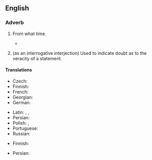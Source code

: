 ==English==

===Adverb===
{{en-adv|-}}

#{{lb|en|colloquial|rhetorical question|sarcastic}} From what time.
#:{{ux|en|'''Since when''' do I need your permission?}}
#*{{quote-book|year=1910|author={{w|Emerson Hough}}
|title=[http://www.gutenberg.org/ebooks/11593 The Purchase Price]|chapter=1
|passage=“[…] We are engaged in a great work, a treatise on our river fortifications, perhaps ? But '''since when''' did army officers afford the luxury of amanuenses in this simple republic ? Does your Vehmgerichte pay such extraordinary expenses ?{{nb...}}”}}
#{{lb|en|colloquial|rhetorical question|sarcastic}} (as an interrogative interjection)  Used to indicate doubt as to the veracity of a statement.
#:{{ux|en|The moon is made of green cheese. '''Since when?'''}}

====Translations====
{{trans-top|from what time}}
* Czech: {{t+|cs|odkdy}}
* Finnish: {{t|fi|mistä lähtien}}
* French: {{t|fr|depuis quand}}
* Georgian: {{t|ka|როდიდან|sc=Geor}}
* German: {{t|de|seit wann}}
{{trans-mid}}
* Latin: {{t+|la|abhinc}}, {{t+|la|inde}}, {{t|la|postea}}
* Persian: {{t|fa|از کی؟|tr=az kéy?}}
* Polish: {{t|pl|od kiedy?}}, {{t|pl|od kiedy to?}}
* Portuguese: {{t|pt|desde quando|alt=desde quando?}}
* Russian: {{t|ru|с каких это пор?|tr=s kakíx éto pór?|sc=Cyrl}}
{{trans-bottom}}
{{trans-top|Used to indicate doubt as to the veracity of a statement}}
* Finnish: {{t|fi|mistä lähtien}}
{{trans-mid}}
* Persian: {{t|fa|از کی تا حالا|tr=az kéy tâ hâlâ}}
{{trans-bottom}}